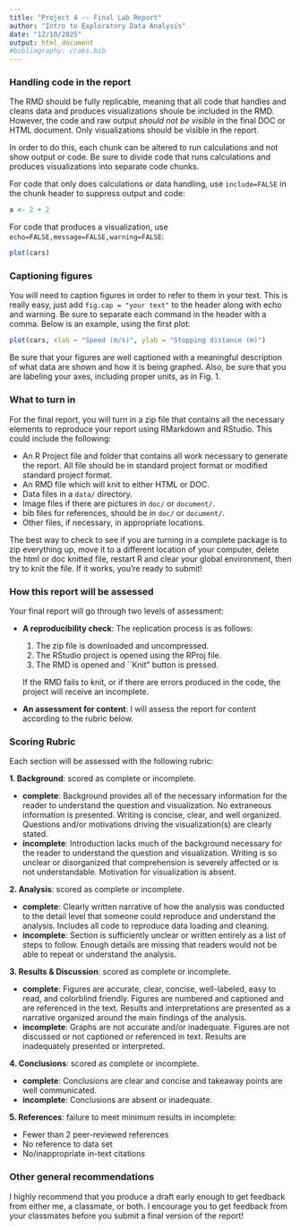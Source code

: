 ```yaml
---
title: "Project 4 -- Final Lab Report"
author: "Intro to Exploratory Data Analysis"
date: "12/10/2025"
output: html_document
#bibliography: crabs.bib
---
```



### Handling code in the report

The RMD should be fully replicable, meaning that all code that handles and cleans data and produces visualizations shoule be included in the RMD. However, the code and raw output *should not be visible* in the final DOC or HTML document. Only visualizations should be visible in the report.

In order to do this, each chunk can be altered to run calculations and not show output or code. Be sure to divide code that runs calculations and produces visualizations into separate code chunks. 

For code that only does calculations or data handling, use `include=FALSE` in the chunk header to suppress output and code: 

```r
a <- 2 + 2
```

For code that produces a visualization, use `echo=FALSE,message=FALSE,warning=FALSE`:

```r
plot(cars)
```

### Captioning figures

You will need to caption figures in order to refer to them in your text. This is really easy, just add `fig.cap = "your text"` to the header along with echo and warning. Be sure to separate each command in the header with a comma. Below is an example, using the first plot:

```r
plot(cars, xlab = "Speed (m/s)", ylab = "Stopping distance (m)")
```

Be sure that your figures are well captioned with a meaningful description of what data are shown and how it is being graphed. Also, be sure that you are labeling your axes, including proper units, as in Fig. 1. 


### What to turn in

For the final report, you will turn in a zip file that contains all the necessary elements to reproduce your report using RMarkdown and RStudio. This could include the following:
 
 * An R Project file and folder that contains all work necessary to generate the report. All file should be in standard project format or modified standard project format. 
 * An RMD file which will knit to either HTML or DOC. 
 * Data files in a `data/` directory. 
 * Image files if there are pictures in `doc/` or `document/`.
 * bib files for references, should be in `doc/` or `document/`.
 * Other files, if necessary, in appropriate locations.
 
The best way to check to see if you are turning in a complete package is to zip everything up, move it to a different location of your computer, delete the html or doc knitted file, restart R and clear your global environment, then try to knit the file. If it works, you're ready to submit! 


### How this report will be assessed

Your final report will go through two levels of assessment: 

  - __A reproducibility check__: The replication process is as follows: 
    1. The zip file is downloaded and uncompressed. 
    2. The RStudio project is opened using the RProj file. 
    3. The RMD is opened and ``Knit" button is pressed.
    
    If the RMD fails to knit, or if there are errors produced in the code, the project will receive an incomplete.
    
  - __An assessment for content__: I will assess the report for content according to the rubric below. 


### Scoring Rubric

Each section will be assessed with the following rubric: 

 __1. Background__: scored as complete or incomplete.

+ __complete__: Background provides all of the necessary information for the reader to understand the question and visualization. No extraneous information is presented. Writing is concise, clear, and well organized. Questions and/or motivations driving the visualization(s) are clearly stated. 
+ __incomplete__: Introduction lacks much of the background necessary for the reader to understand the question and visualization. Writing is so unclear or disorganized that comprehension is severely affected or is not understandable. Motivation for visualization is absent.

__2. Analysis__: scored as complete or incomplete.

+ __complete__: Clearly written narrative of how the analysis was conducted to the detail level that someone could reproduce and understand the analysis. Includes all code to reproduce data loading and cleaning. 
+ __incomplete__:  Section is sufficiently unclear or written entirely as a list of steps to follow. Enough details are missing that readers would not be able to repeat or understand the analysis. 

__3. Results & Discussion__: scored as complete or incomplete.

+ __complete__: Figures are accurate, clear, concise, well-labeled, easy to read, and colorblind friendly. Figures are numbered and captioned and are referenced in the text. Results and interpretations are presented as a narrative organized around the main findings of the analysis. 
+ __incomplete__: Graphs are not accurate and/or inadequate. Figures are not discussed or not captioned or referenced in text. Results are inadequately presented or interpreted.

__4. Conclusions__: scored as complete or incomplete.

+ __complete__: Conclusions are clear and concise and takeaway points are well communicated.
+ __incomplete__: Conclusions are absent or inadequate.

__5. References__: failure to meet minimum results in incomplete:

+ Fewer than 2 peer-reviewed references
+ No reference to data set
+ No/inappropriate in-text citations


### Other general recommendations

I highly recommend that you produce a draft early enough to get feedback from either me, a classmate, or both. I encourage you to get feedback from your classmates before you submit a final version of the report! 

